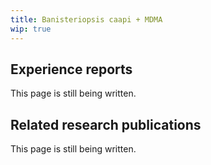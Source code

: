 ---
title: Banisteriopsis caapi + MDMA
wip: true
---

## Experience reports

This page is still being written.

## Related research publications

This page is still being written.

